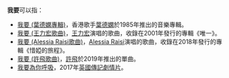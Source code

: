 '''我要'''可以指：

* [[我要_(葉德嫻專輯)|我要 (葉德嫻專輯)]]，香港歌手[[葉德嫻|葉德嫻]]於1985年推出的音樂專輯。
* [[我要_(王力宏歌曲)|我要 (王力宏歌曲)]]，[[王力宏|王力宏]]演唱的歌曲，收錄在2001年發行的專輯《唯一》。
* [[我要_(Alessia_Raisi歌曲)|我要 (Alessia Raisi歌曲)]]，[[Alessia_Raisi|Alessia Raisi]]演唱的歌曲，收錄在2018年發行的專輯《惜婭的旅程》。
* [[我要_(許飛歌曲)|我要 (許飛歌曲)]]，[[許飛|許飛]]於2019年推出的單曲。
* [[我要為你呼吸|我要為你呼吸]]，2017年[[英國|英國]][[傳記片|傳記]][[劇情片|劇情片]]。

{{Disambiguation|CAT=二字消歧义}}